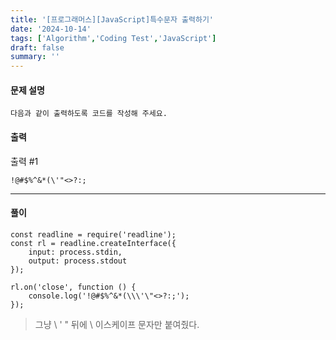 ```yaml
---
title: '[프로그래머스][JavaScript]특수문자 출력하기'
date: '2024-10-14'
tags: ['Algorithm','Coding Test','JavaScript']
draft: false
summary: ''
---
```

#### 문제 설명
    다음과 같이 출력하도록 코드를 작성해 주세요.
#### 출력
출력 #1

    !@#$%^&*(\'"<>?:;

---
#### 풀이
````
const readline = require('readline');
const rl = readline.createInterface({
    input: process.stdin,
    output: process.stdout
});

rl.on('close', function () {
    console.log('!@#$%^&*(\\\'\"<>?:;');
});

````
> 그냥 \ ' " 뒤에 \ 이스케이프 문자만 붙여줬다.